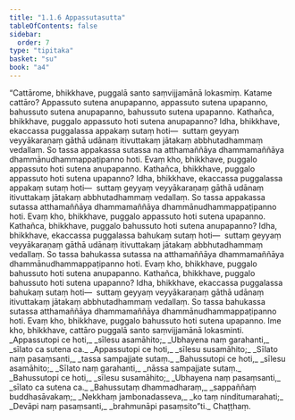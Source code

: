 ```yaml
---
title: "1.1.6 Appassutasutta"
tableOfContents: false
sidebar:
  order: 7
type: "tipitaka"
basket: "su"
book: "a4"
---
```



<DynamicBreadcrumb />

<Division number="6" book="a4" bookNo="15" page="312">

<Paragraph number="34" book="a4">
“Cattārome, bhikkhave, puggalā santo saṃvijjamānā lokasmiṃ. Katame cattāro? Appassuto sutena anupapanno, appassuto sutena upapanno, bahussuto sutena anupapanno, bahussuto sutena upapanno. Kathañca, bhikkhave, puggalo appassuto hoti sutena anupapanno? Idha, bhikkhave, ekaccassa puggalassa appakaṃ sutaṃ hoti—  suttaṃ geyyaṃ veyyākaraṇaṃ gāthā udānaṃ itivuttakaṃ jātakaṃ abbhutadhammaṃ vedallaṃ. So tassa appakassa sutassa na atthamaññāya dhammamaññāya dhammānudhammappaṭipanno hoti. Evaṃ kho, bhikkhave, puggalo appassuto hoti sutena anupapanno.
</Paragraph>

<Paragraph number="35" book="a4">
Kathañca, bhikkhave, puggalo appassuto hoti sutena upapanno? Idha, bhikkhave, ekaccassa puggalassa appakaṃ sutaṃ hoti—  suttaṃ geyyaṃ veyyākaraṇaṃ gāthā udānaṃ itivuttakaṃ jātakaṃ abbhutadhammaṃ vedallaṃ. So tassa appakassa sutassa atthamaññāya dhammamaññāya dhammānudhammappaṭipanno hoti. Evaṃ kho, bhikkhave, puggalo appassuto hoti sutena upapanno.
</Paragraph>

<Paragraph number="36" book="a4">
Kathañca, bhikkhave, puggalo bahussuto hoti sutena anupapanno? Idha, bhikkhave, ekaccassa puggalassa bahukaṃ sutaṃ hoti—  suttaṃ geyyaṃ veyyākaraṇaṃ gāthā udānaṃ itivuttakaṃ jātakaṃ abbhutadhammaṃ vedallaṃ. So tassa bahukassa sutassa na atthamaññāya dhammamaññāya dhammānudhammappaṭipanno hoti. Evaṃ kho, bhikkhave, puggalo bahussuto hoti sutena anupapanno.
</Paragraph>

<Paragraph number="37" book="a4">
Kathañca, bhikkhave, puggalo bahussuto hoti sutena upapanno? Idha, bhikkhave, ekaccassa puggalassa bahukaṃ sutaṃ hoti—  suttaṃ geyyaṃ veyyākaraṇaṃ gāthā udānaṃ itivuttakaṃ jātakaṃ abbhutadhammaṃ vedallaṃ. So tassa bahukassa sutassa atthamaññāya dhammamaññāya dhammānudhammappaṭipanno hoti. Evaṃ kho, bhikkhave, puggalo bahussuto hoti sutena upapanno. Ime kho, bhikkhave, cattāro puggalā santo saṃvijjamānā lokasminti.
</Paragraph>

<Paragraph number="38" type="verses" book="a4">
_Appassutopi ce hoti,_  
_sīlesu asamāhito;_  
_Ubhayena naṃ garahanti,_  
_sīlato ca sutena ca._  

</Paragraph>

<Paragraph number="39" type="verses" book="a4">
_Appassutopi ce hoti,_  
_sīlesu susamāhito;_  
_Sīlato naṃ pasaṃsanti,_  
_tassa sampajjate sutaṃ._  

</Paragraph>

<Paragraph number="40" type="verses" book="a4">
_Bahussutopi ce hoti,_  
_sīlesu asamāhito;_  
_Sīlato naṃ garahanti,_  
_nāssa sampajjate sutaṃ._  

</Paragraph>

<Paragraph number="41" type="verses" book="a4">
_Bahussutopi ce hoti,_  
_sīlesu susamāhito;_  
_Ubhayena naṃ pasaṃsanti,_  
_sīlato ca sutena ca._  

</Paragraph>

<Paragraph number="42" type="verses" book="a4">
_Bahussutaṃ dhammadharaṃ,_  
_sappaññaṃ buddhasāvakaṃ;_  
_Nekkhaṃ jambonadasseva,_  
_ko taṃ ninditumarahati;_  
_Devāpi naṃ pasaṃsanti,_  
_brahmunāpi pasaṃsito”ti._  


</Paragraph>
</Division>

<Paragraph number="43" type="center" book="a4">
Chaṭṭhaṃ.
</Paragraph>
